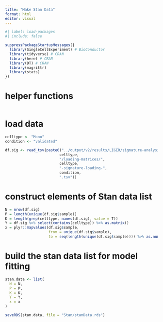 ```yaml
---
title: "Make Stan Data"
format: html
editor: visual
---
```


```r
#| label: load-packages
#| include: false

suppressPackageStartupMessages({
  library(SingleCellExperiment) # BioConductor
  library(tidyverse) # CRAN
  library(here) # CRAN
  library(DT) # CRAN
  library(magrittr)
  library(stats)
})
```

# helper functions

```r

```

# load data

```r
celltype <- "Mono"
condition <- "validated"
```

```r
df.sig <- read_tsv(paste0("../output/v2/results/LIGER/signature-analysis/", 
                         celltype, 
                         "/loading-matrices/", 
                         celltype, 
                         "-signature-loading-", 
                         condition, 
                         ".tsv"))
```

# construct elements of Stan data list

```r
N = nrow(df.sig)
P = length(unique(df.sig$sample))
K = length(grep(celltype, names(df.sig), value = T))
Y = df.sig %>% select(contains(celltype)) %>% as.matrix()
x = plyr::mapvalues(df.sig$sample, 
                    from = unique(df.sig$sample),
                    to = seq(length(unique(df.sig$sample)))) %>% as.numeric()
```

# build the stan data list for model fitting

```r
stan.data <- list(
  N = N,
  P = P,
  K = K,
  Y = Y,
  x = x
)
```

```r
saveRDS(stan.data, file = "Stan/stanData.rds")
```
